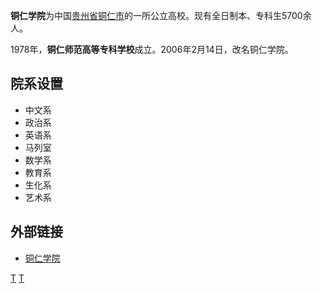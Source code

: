 {{Unreferenced|time=2020-08-07T00:54:09+00:00}}
'''铜仁学院'''为中国[[贵州省|贵州省]][[铜仁市|铜仁市]]的一所公立高校。现有全日制本、专科生5700余人。

1978年，'''铜仁师范高等专科学校'''成立。2006年2月14日，改名铜仁学院。

== 院系设置 ==
*中文系
*政治系
*英语系
*马列室
*数学系
*教育系
*生化系
*艺术系

== 外部链接 ==
*[http://www.gztrc.edu.cn/ 铜仁学院] {{Wayback|url=http://www.gztrc.edu.cn/ |date=20100619030250 }}
{{贵州省高等学校}}
{{大学小作品}}

[[Category:贵州高等院校|T]]
[[Category:铜仁教育|T]]